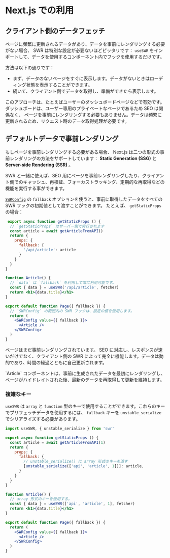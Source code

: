 
# Next.js での利用

## クライアント側のデータフェッチ

ページに頻繁に更新されるデータがあり、データを事前にレンダリングする必要がない場合、 SWR は特別な設定が必要ないほどピッタリです：
`useSWR` をインポートして、データを使用するコンポーネント内でフックを使用するだけです。

方法は以下の通りです：

- まず、データのないページをすぐに表示します。データがないときはローディング状態を表示することができます。
- 続いて、クライアント側でデータを取得し、準備ができたら表示します。

このアプローチは、たとえばユーザーのダッシュボードページなどで有効です。ダッシュボードは、ユーザー専用のプライベートなページであるため SEO は関係なく、
ページを事前にレンダリングする必要もありません。データは頻繁に更新されるため、リクエスト時のデータ取得処理が必要です。

## デフォルトデータで事前レンダリング

もしページを事前レンダリングする必要がある場合、 Next.js は二つの形式の事前レンダリングの方法をサポートしています：
**Static Generation (SSG)** と **Server-side Rendering (SSR)** 。

SWR と一緒に使えば、SEO 用にページを事前レンダリングしたり、クライアント側でのキャッシュ、再検証、フォーカストラッキング、定期的な再取得などの機能を実行する事ができます。

[`SWRConfig`](/docs/global-configuration) の `fallback` オプションを使うと、事前に取得したデータをすべての SWR フックの初期値として渡すことができます。
たとえば、 `getStaticProps` の場合：

```jsx
 export async function getStaticProps () {
  // `getStaticProps` はサーバー側で実行されます
  const article = await getArticleFromAPI()
  return {
    props: {
      fallback: {
        '/api/article': article
      }
    }
  }
}

function Article() {
  // `data` は `fallback` を利用して常に利用可能です。
  const { data } = useSWR('/api/article', fetcher)
  return <h1>{data.title}</h1>
}

export default function Page({ fallback }) {
  // `SWRConfig` の範囲内の SWR フックは、設定の値を使用します。
  return (
    <SWRConfig value={{ fallback }}>
      <Article />
    </SWRConfig>
  )
}
```

ページはまだ事前レンダリングされています。 SEO に対応し、レスポンスが速いだけでなく、クライアント側の SWR によって完全に機能します。データは動的であり、時間の経過とともに自己更新されます。

<Callout emoji="💡">
  `Article` コンポーネントは、事前に生成されたデータを最初にレンダリングし、ページがハイドレイトされた後、最新のデータを再取得して更新を維持します。
</Callout>

### 複雑なキー

`useSWR` は `array` と `function` 型のキーで使用することができます。これらのキーでプリフェッチデータを使用するには、 `fallback` キーを `unstable_serialize` でシリアライズする必要があります。

```jsx
import useSWR, { unstable_serialize } from 'swr'

export async function getStaticProps () {
  const article = await getArticleFromAPI(1)
  return {
    props: {
      fallback: {
        // unstable_serialize() に array 形式のキーを渡す
        [unstable_serialize(['api', 'article', 1])]: article,
      }
    }
  }
}

function Article() {
  // array 形式のキーを使用する。
  const { data } = useSWR(['api', 'article', 1], fetcher)
  return <h1>{data.title}</h1>
}

export default function Page({ fallback }) {
  return (
    <SWRConfig value={{ fallback }}>
      <Article />
    </SWRConfig>
  )
}
```
